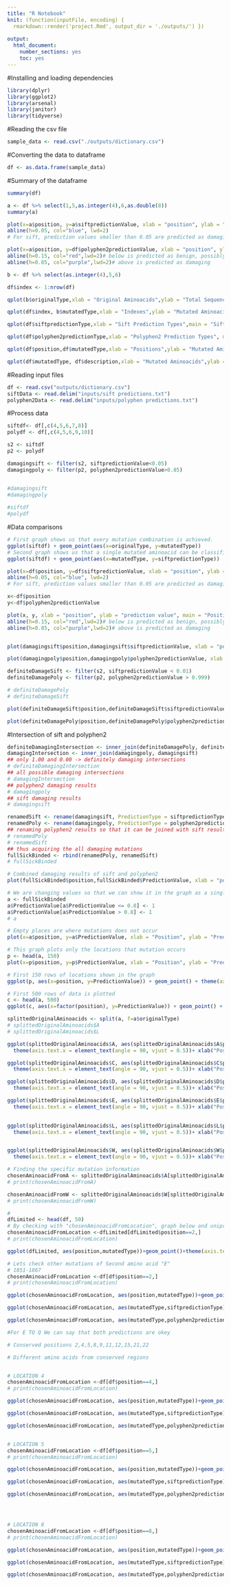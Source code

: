 ```yaml
---
title: "R Notebook"
knit: (function(inputFile, encoding) { 
  rmarkdown::render('project.Rmd', output_dir = './outputs/') })
  
output:
  html_document:
    number_sections: yes
    toc: yes
---
```


#Installing and loading dependencies

```r
library(dplyr)
library(ggplot2)
library(arsenal)
library(janitor)
library(tidyverse)
```

#Reading the csv file

```r
sample_data <- read.csv("./outputs/dictionary.csv") 
```

#Converting the data to dataframe

```r
df <- as.data.frame(sample_data) 
```

#Summary of the dataframe

```r
summary(df)
```

```r
a <- df %>% select(1,5,as.integer(4),6,as.double(8))
summary(a)
```

```r
plot(x=a$position, y=a$siftpredictionValue, xlab = "position", ylab = "prediction value", main = "Position range with Sift Prediction values 0.05>tolerated, 0.05<damaging")
abline(h=0.05, col="blue", lwd=2)
# For sift, prediction values smaller than 0.05 are predicted as damaging

plot(x=a$position, y=df$polyphen2predictionValue, xlab = "position", ylab = "prediction value", main = "Position range with Polyphen2 Prediction values between 0.00-0.15 benign, 0.15-1.00 possible damaging, 0.85-1.00 damaging")
abline(h=0.15, col="red",lwd=2)# below is predicted as benign, possibly damaged start point
abline(h=0.85, col="purple",lwd=2)# above is predicted as damaging
```

```r

b <- df %>% select(as.integer(4),5,6)

df$index <- 1:nrow(df)

qplot(b$originalType,xlab = "Original Aminoacids",ylab = "Total Sequence", main = "Original Aminoacids Distrubutions")# original aminoacid distrubition

qplot(df$index, b$mutatedType,xlab = "Indexes",ylab = "Mutated Aminoacids", main = "Mutated Aminoacids Distrubutions")# mutated type distrubution

qplot(df$siftpredictionType,xlab = "Sift Prediction Types",main = "Sift Result") # sift result distrubition

qplot(df$polyphen2predictionType,xlab = "Polyphen2 Prediction Types", main = "Polyphen 2 Result") # polyphen 2 result distrubution

qplot(df$position,df$mutatedType,xlab = "Positions",ylab = "Mutated Aminoacids", main = "Mutated Aminoacid Locations")# mutated aminoacid locations => white spaces 

```
```r

qplot(df$mutatedType, df$description,xlab = "Mutated Aminoacids",ylab = "Descriptions", main = "Descriptions in accordance with the mutated aminoacids")
```


#Reading input files 
```r
df <- read.csv("outputs/dictionary.csv")
siftData <- read.delim("inputs/sift predictions.txt")
polyphen2Data <- read.delim("inputs/polyphen predictions.txt")
```
#Process data
```r
siftdf<- df[,c(4,5,6,7,8)]
polydf <- df[,c(4,5,6,9,10)]

s2 <- siftdf
p2 <- polydf

damagingsift <- filter(s2, siftpredictionValue<0.05)
damagingpoly <- filter(p2, polyphen2predictionValue>0.85)


#damagingsift
#damagingpoly
 
#siftdf
#polydf
```
#Data comparisons
```r
# First graph shows us that every mutation combination is achieved.
ggplot(siftdf) + geom_point(aes(x=originalType, y=mutatedType))
# Second graph shows us that a single mutated aminoacid can be classified as both tolerated or damaging depending on the location of the mutation.
ggplot(siftdf) + geom_point(aes(x=mutatedType, y=siftpredictionType))

```


```r
plot(x=df$position, y=df$siftpredictionValue, xlab = "position", ylab = "prediction value", main = "Position range with Sift Prediction values 0.05>tolerated, 0.05<damaging")
abline(h=0.05, col="blue", lwd=2)
# For sift, prediction values smaller than 0.05 are predicted as damaging

x<-df$position
y<-df$polyphen2predictionValue

plot(x, y, xlab = "position", ylab = "prediction value", main = "Position range with Polyphen2 Prediction values between 0.00-0.15 benign, 0.15-1.00 possible damaging, 0.85-1.00 damaging",ylim=c(1.00,0.00))
abline(h=0.15, col="red",lwd=2)# below is predicted as benign, possibly damaged start point
abline(h=0.85, col="purple",lwd=2)# above is predicted as damaging


plot(damagingsift$position,damagingsift$siftpredictionValue, xlab = "position", ylab = "sift prediction values",ylim=c(1.00,0.00), main = "Sift Damaging")

plot(damagingpoly$position,damagingpoly$polyphen2predictionValue, xlab = "position", ylab = "poly prediction values",ylim=c(0.85,1), main = "poly Damaging")

definiteDamageSift <- filter(s2, siftpredictionValue < 0.01)
definiteDamagePoly <- filter(p2, polyphen2predictionValue > 0.999)

# definiteDamagePoly
# definiteDamageSift

plot(definiteDamageSift$position,definiteDamageSift$siftpredictionValue, xlab = "position", ylab = "sift prediction values",ylim=c(1.00,0.00), main = "0.00 Sift Damaging")

plot(definiteDamagePoly$position,definiteDamagePoly$polyphen2predictionValue, xlab = "position", ylab = "poly prediction values",ylim=c(0.85,1), main = "1.00 poly Damaging")

```
#Intersection of sift and polyphen2

```r

definiteDamagingIntersection <- inner_join(definiteDamagePoly, definiteDamageSift)
damagingIntersection <- inner_join(damagingpoly, damagingsift)
## only 1.00 and 0.00 -> definitely damaging intersections
# definiteDamagingIntersection
## all possible damaging intersections
# damagingIntersection
## polyphen2 damaging results
# damagingpoly
## sift damaging results
# damagingsift

renamedSift <- rename(damagingsift, PredictionType = siftpredictionType, PredictionValue = siftpredictionValue)
renamedPoly <- rename(damagingpoly, PredictionType = polyphen2predictionType, PredictionValue = polyphen2predictionValue)
## renaming polyphen2 results so that it can be joined with sift results
# renamedPoly
# renamedSift
## thus acquiring the all damaging mutations
fullSickBinded <- rbind(renamedPoly, renamedSift)
# fullSickBinded
```
```r
# Combined damaging results of sift and polyphen2 
plot(fullSickBinded$position,fullSickBinded$PredictionValue, xlab = "position", ylab = "prediction values", main = "combined damaging")

```
```r

# We are changing values so that we can show it in the graph as a single damaging section
a <- fullSickBinded
a$PredictionValue[a$PredictionValue <= 0.8] <- 1
a$PredictionValue[a$PredictionValue > 0.8] <- 1
# a

# Empty places are where mutations does not occur
plot(x=a$position, y=a$PredictionValue, xlab = "Position", ylab = "PredictionValue")

# This graph plots only the locations that mutation occurs
p <- head(a, 150)
plot(x=p$position, y=p$PredictionValue, xlab = "Position", ylab = "PredictionValue")

# First 150 rows of locations shown in the graph
ggplot(p, aes(x=position, y=PredictionValue)) + geom_point() + theme(axis.text.x = element_text(angle = 90, vjust = 0.5)) + xlab("Positions")

# First 500 rows of data is plotted
c <- head(a, 500)
ggplot(c, aes(x=factor(position), y=PredictionValue)) + geom_point() + theme(axis.text.x = element_text(angle = 90, vjust = 0.5)) + xlab("Positions")
```
```r

splittedOriginalAminoacids <- split(a, f=a$originalType)
# splittedOriginalAminoacids$A
# splittedOriginalAminoacids$L

ggplot(splittedOriginalAminoacids$A, aes(splittedOriginalAminoacids$A$position,splittedOriginalAminoacids$A$mutatedType))+geom_point() +
  theme(axis.text.x = element_text(angle = 90, vjust = 0.5))+ xlab("Positions")+ylab("MutatedAminoacid")+ggtitle("A to other aminoacids")

ggplot(splittedOriginalAminoacids$C, aes(splittedOriginalAminoacids$C$position,splittedOriginalAminoacids$C$mutatedType))+geom_point() +
  theme(axis.text.x = element_text(angle = 90, vjust = 0.5))+ xlab("Positions")+ylab("MutatedAminoacid")+ggtitle("C to other aminoacids")

ggplot(splittedOriginalAminoacids$D, aes(splittedOriginalAminoacids$D$position,splittedOriginalAminoacids$D$mutatedType))+geom_point() +
  theme(axis.text.x = element_text(angle = 90, vjust = 0.5))+ xlab("Positions")+ylab("MutatedAminoacid")+ggtitle("D to other aminoacids")

ggplot(splittedOriginalAminoacids$E, aes(splittedOriginalAminoacids$E$position,splittedOriginalAminoacids$E$mutatedType))+geom_point() +
  theme(axis.text.x = element_text(angle = 90, vjust = 0.5))+ xlab("Positions")+ylab("MutatedAminoacid")+ggtitle("E to other aminoacids")
  

ggplot(splittedOriginalAminoacids$L, aes(splittedOriginalAminoacids$L$position,splittedOriginalAminoacids$L$mutatedType))+geom_point() +
  theme(axis.text.x = element_text(angle = 90, vjust = 0.5))+ xlab("Positions")+ylab("MutatedAminoacid")+ggtitle("L to other aminoacids")


ggplot(splittedOriginalAminoacids$W, aes(splittedOriginalAminoacids$W$position,splittedOriginalAminoacids$W$mutatedType))+geom_point() +
  theme(axis.text.x = element_text(angle = 90, vjust = 0.5))+ xlab("Positions")+ylab("MutatedAminoacid")+ggtitle("W to other aminoacids")

```

```r
# Finding the specific mutation information 
chosenAminoacidFromA <- splittedOriginalAminoacids$A[splittedOriginalAminoacids$A$position==119, ]
# print(chosenAminoacidFromA)

chosenAminoacidFromW <- splittedOriginalAminoacids$W[splittedOriginalAminoacids$W$position==146, ]
# print(chosenAminoacidFromW)

```

```r
#
dfLimited <- head(df, 50)
# By checking with "chosenAminoacidFromLocation", graph below and uniprot it can be seen that Second amino acid "E" has two mutations in the uniprot and also we have those mutations here as well as these mutations  sift and polyphen2 prediction results which are sift:G, K respectively 0.01, 0.02 and  polyphen2: G, K respectively 0.791, 0.538. Both says these mutations are damaging 
chosenAminoacidFromLocation <-dfLimited[dfLimited$position==2,]
# print(chosenAminoacidFromLocation)

ggplot(dfLimited, aes(position,mutatedType))+geom_point()+theme(axis.text.x = element_text(angle = 90, vjust = 0.5))+ xlab("Positions")+ylab("MutatedAminoacid")+ggtitle("Mutations in accordance with the positions")

# Lets check other mutations of Second amino acid "E"
# 1851-1867
chosenAminoacidFromLocation <-df[df$position==2,]
# print(chosenAminoacidFromLocation)

ggplot(chosenAminoacidFromLocation, aes(position,mutatedType))+geom_point()+theme(axis.text.x = element_text(angle = 90, vjust = 0.5))+ xlab("Positions")+ylab("MutatedAminoacid")+ggtitle("Second Amino acid E's mutations ")

ggplot(chosenAminoacidFromLocation, aes(mutatedType,siftpredictionType))+geom_point()+theme(axis.text.x = element_text(angle = 90, vjust = 0.5))+ xlab("Positions")+ylab("MutatedAminoacid")+ggtitle("Second E's sift results")

ggplot(chosenAminoacidFromLocation, aes(mutatedType,polyphen2predictionType))+geom_point()+theme(axis.text.x = element_text(angle = 90, vjust = 0.5))+ xlab("Positions")+ylab("MutatedAminoacid")+ggtitle("Second E's polyphen2 results")

#For E TO Q We can say that both predictions are okey

```

```r
# Conserved positions 2,4,5,8,9,11,12,15,21,22

# Different amino acids from conserved regions 


# LOCATION 4
chosenAminoacidFromLocation <-df[df$position==4,]
# print(chosenAminoacidFromLocation)

ggplot(chosenAminoacidFromLocation, aes(position,mutatedType))+geom_point()+theme(axis.text.x = element_text(angle = 90, vjust = 0.5))+ xlab("Positions")+ylab("MutatedAminoacid")+ggtitle("Position 4 Conserved Amino acid mutations")

ggplot(chosenAminoacidFromLocation, aes(mutatedType,siftpredictionType))+geom_point()+theme(axis.text.x = element_text(angle = 90, vjust = 0.5))+ xlab("Positions")+ylab("MutatedAminoacid")+ggtitle("Position 4 Conserved Amino acid Mutation Sift result ")

ggplot(chosenAminoacidFromLocation, aes(mutatedType,polyphen2predictionType))+geom_point()+theme(axis.text.x = element_text(angle = 90, vjust = 0.5))+ xlab("Positions")+ylab("MutatedAminoacid")+ggtitle("Position 4 Conserved Amino acid Mutation Polyphen2 result ")


# LOCATION 5
chosenAminoacidFromLocation <-df[df$position==5,]
# print(chosenAminoacidFromLocation)

ggplot(chosenAminoacidFromLocation, aes(position,mutatedType))+geom_point()+theme(axis.text.x = element_text(angle = 90, vjust = 0.5))+ xlab("Positions")+ylab("MutatedAminoacid")+ggtitle("Position 5 Conserved Amino acid mutations")

ggplot(chosenAminoacidFromLocation, aes(mutatedType,siftpredictionType))+geom_point()+theme(axis.text.x = element_text(angle = 90, vjust = 0.5))+ xlab("Positions")+ylab("MutatedAminoacid")+ggtitle("Position 5 Conserved Amino acid Mutation Sift result ")

ggplot(chosenAminoacidFromLocation, aes(mutatedType,polyphen2predictionType))+geom_point()+theme(axis.text.x = element_text(angle = 90, vjust = 0.5))+ xlab("Positions")+ylab("MutatedAminoacid")+ggtitle("Position 5 Conserved Amino acid Mutation Polyphen2 result ")




# LOCATION 8
chosenAminoacidFromLocation <-df[df$position==8,]
# print(chosenAminoacidFromLocation)

ggplot(chosenAminoacidFromLocation, aes(position,mutatedType))+geom_point()+theme(axis.text.x = element_text(angle = 90, vjust = 0.5))+ xlab("Positions")+ylab("MutatedAminoacid")+ggtitle("Position 8 Conserved Amino acid mutations")

ggplot(chosenAminoacidFromLocation, aes(mutatedType,siftpredictionType))+geom_point()+theme(axis.text.x = element_text(angle = 90, vjust = 0.5))+ xlab("Positions")+ylab("MutatedAminoacid")+ggtitle("Position 8 Conserved Amino acid Mutation Sift result ")

ggplot(chosenAminoacidFromLocation, aes(mutatedType,polyphen2predictionType))+geom_point()+theme(axis.text.x = element_text(angle = 90, vjust = 0.5))+ xlab("Positions")+ylab("MutatedAminoacid")+ggtitle("Position 8 Conserved Amino acid Mutation Polyphen2 result ")
```

































